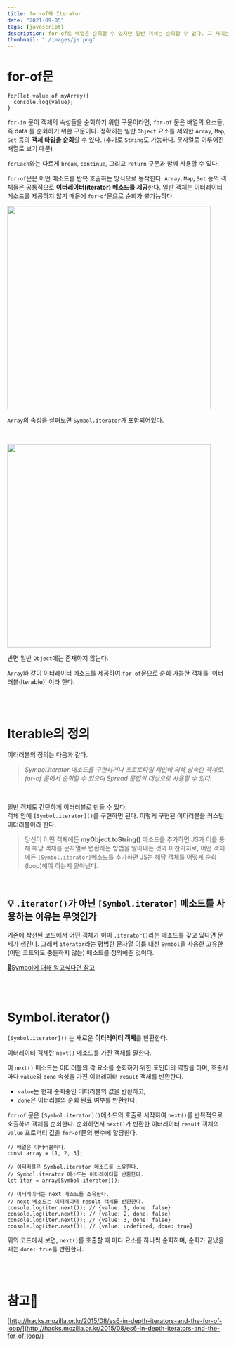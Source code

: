 ```yaml
---
title: for-of와 Iterator
date: "2021-09-05"
tags: [javascript]
description: for-of로 배열은 순회할 수 있지만 일반 객체는 순회할 수 없다. 그 차이는 무엇일까?
thumbnail: "./images/js.png"
---
```



# for-of문

```
for(let value of myArray){
  console.log(value);
}
```

`for-in` 문이 객체의 속성들을 순회하기 위한 구문이라면, `for-of` 문은 배열의 요소들, 즉 data 를 순회하기 위한 구문이다. 정확히는 일반 `Object` 요소를 제외한 `Array`, `Map`, `Set` 등의 **객체 타입을 순회**할 수 있다. (추가로 `String`도 가능하다. 문자열로 이루어진 배열로 보기 때문)

`forEach`와는 다르게 `break`, `continue`, 그리고 `return` 구문과 함께 사용할 수 있다.

`for-of`문은 어떤 메소드를 반복 호출하는 방식으로 동작한다. `Array`, `Map`, `Set` 등의 객체들은 공통적으로 **이터레이터(iterator) 메소드를 제공**한다. 일반 객체는 이터레이터 메소드를 제공하지 않기 때문에 `for-of`문으로 순회가 불가능하다.

<img
    src="https://img1.daumcdn.net/thumb/R1280x0/?scode=mtistory2&fname=https%3A%2F%2Fblog.kakaocdn.net%2Fdn%2Fbz236V%2Fbtrd1PkzFCf%2Fh2pFk6j0RhvuOE8KBNA0kk%2Fimg.png"
    width="463"
    className="m-auto"
  />

`Array`의 속성을 살펴보면 `Symbol.iterator`가 포함되어있다.

<br/>

<img
    src="https://img1.daumcdn.net/thumb/R1280x0/?scode=mtistory2&fname=https%3A%2F%2Fblog.kakaocdn.net%2Fdn%2FwHN1D%2Fbtrd0k6S7wz%2FHCfIPAk9LgvAJjYqtF5oM0%2Fimg.png"
    width="463"
    className="m-auto"
  />

반면 일반 `Object`에는 존재하지 않는다.

`Array`와 같이 이터레이터 메소드를 제공하여 `for-of`문으로 순회 가능한 객체를 '이터러블(Iterable)' 이라 한다.

<br/>
<br/>

# Iterable의 정의

이터러블의 정의는 다음과 같다.

> _Symbol.iterator 메소드를 구현하거나 프로토타입 체인에 의해 상속한 객체로, for-of 문에서 순회할 수 있으며 Spread 문법의 대상으로 사용할 수 있다._

<br/>

일반 객체도 간단하게 이터러블로 만들 수 있다.  
객체 안에 `[Symbol.iterator]()`를 구현하면 된다. 이렇게 구현된 이터러블을 커스텀 이터러블이라 한다.

> 당신이 어떤 객체에든 **myObject.toString()** 메소드를 추가하면 JS가 이를 통해 해당 객체를 문자열로 변환하는 방법을 알아내는 것과 마찬가지로, 어떤 객체에든 `[Symbol.iterator]`메소드를 추가하면 JS는 해당 객체를 어떻게 순회(loop)해야 하는지 알아낸다.


<br/>

## 💡 `.iterator()`가 아닌 `[Symbol.iterator]` 메소드를 사용하는 이유는 무엇인가

기존에 작선된 코드에서 어떤 객체가 이미 `.iterator()`라는 메소드를 갖고 있다면 문제가 생긴다. 그래서 `iterator`라는 평범한 문자열 이름 대신 `Symbol`을 사용한 고유한(어떤 코드와도 충돌하지 않는) 메소드를 정의해준 것이다.

[🔗Symbol에 대해 알고싶다면 참고](https://leego.github.io/JS/lets-explore-symbol/)

<br/>
<br/>

# Symbol.iterator()

`[Symbol.iterator]()` 는 새로운 **이터레이터 객체**를 반환한다.

이터레이터 객체란 `next()` 메소드를 가진 객체를 말한다.

이 `next()` 메소드는 이터러블의 각 요소를 순회하기 위한 포인터의 역할을 하며, 호출시마다 `value`와 `done` 속성을 가진 이터레이터 `result` 객체를 반환한다.

-   `value`는 현재 순회중인 이터러블의 값을 반환하고,
-   `done`은 이터러블의 순회 완료 여부를 반환한다.

`for-of` 문은 `[Symbol.iterator]()`메소드의 호출로 시작하여 `next()`를 반복적으로 호출하며 객체를 순회한다. 순회하면서 `next()`가 반환한 이터레이터 `result` 객체의 `value` 프로퍼티 값을 `for-of`문의 변수에 할당한다.

```
// 배열은 이터러블이다.
const array = [1, 2, 3];

// 이터러블은 Symbol.iterator 메소드를 소유한다.
// Symbol.iterator 메소드는 이터레이터를 반환한다.
let iter = array[Symbol.iterator]();

// 이터레이터는 next 메소드를 소유한다.
// next 메소드는 이터레이터 result 객체를 반환한다.
console.log(iter.next()); // {value: 1, done: false}
console.log(iter.next()); // {value: 2, done: false}
console.log(iter.next()); // {value: 3, done: false}
console.log(iter.next()); // {value: undefined, done: true}
```

위의 코드에서 보면, `next()`를 호출할 때 마다 요소를 하나씩 순회하며, 순회가 끝났을 때는 `done: true`를 반환한다.


<br/>
<br/>

# 참고📌  
[http://hacks.mozilla.or.kr/2015/08/es6-in-depth-iterators-and-the-for-of-loop/](http://hacks.mozilla.or.kr/2015/08/es6-in-depth-iterators-and-the-for-of-loop/)